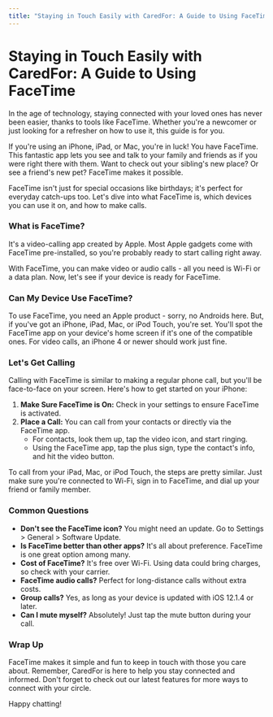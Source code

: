 ```yaml
---
title: "Staying in Touch Easily with CaredFor: A Guide to Using FaceTime"
---
```


# Staying in Touch Easily with CaredFor: A Guide to Using FaceTime

In the age of technology, staying connected with your loved ones has never been easier, thanks to tools like FaceTime. Whether you're a newcomer or just looking for a refresher on how to use it, this guide is for you.

If you're using an iPhone, iPad, or Mac, you're in luck! You have FaceTime. This fantastic app lets you see and talk to your family and friends as if you were right there with them. Want to check out your sibling's new place? Or see a friend's new pet? FaceTime makes it possible.

FaceTime isn't just for special occasions like birthdays; it's perfect for everyday catch-ups too. Let's dive into what FaceTime is, which devices you can use it on, and how to make calls.

### What is FaceTime?

It's a video-calling app created by Apple. Most Apple gadgets come with FaceTime pre-installed, so you're probably ready to start calling right away.

With FaceTime, you can make video or audio calls - all you need is Wi-Fi or a data plan. Now, let's see if your device is ready for FaceTime.

### Can My Device Use FaceTime?

To use FaceTime, you need an Apple product - sorry, no Androids here. But, if you've got an iPhone, iPad, Mac, or iPod Touch, you're set. You'll spot the FaceTime app on your device's home screen if it's one of the compatible ones. For video calls, an iPhone 4 or newer should work just fine.

### Let's Get Calling

Calling with FaceTime is similar to making a regular phone call, but you'll be face-to-face on your screen. Here's how to get started on your iPhone:

1. **Make Sure FaceTime is On:** Check in your settings to ensure FaceTime is activated.
2. **Place a Call:** You can call from your contacts or directly via the FaceTime app.
   - For contacts, look them up, tap the video icon, and start ringing.
   - Using the FaceTime app, tap the plus sign, type the contact's info, and hit the video button.

To call from your iPad, Mac, or iPod Touch, the steps are pretty similar. Just make sure you're connected to Wi-Fi, sign in to FaceTime, and dial up your friend or family member.

### Common Questions

- **Don't see the FaceTime icon?** You might need an update. Go to Settings > General > Software Update.
- **Is FaceTime better than other apps?** It's all about preference. FaceTime is one great option among many.
- **Cost of FaceTime?** It's free over Wi-Fi. Using data could bring charges, so check with your carrier.
- **FaceTime audio calls?** Perfect for long-distance calls without extra costs.
- **Group calls?** Yes, as long as your device is updated with iOS 12.1.4 or later.
- **Can I mute myself?** Absolutely! Just tap the mute button during your call.

### Wrap Up

FaceTime makes it simple and fun to keep in touch with those you care about. Remember, CaredFor is here to help you stay connected and informed. Don't forget to check out our latest features for more ways to connect with your circle.

Happy chatting!
